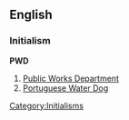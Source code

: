 ==English==
===Initialism===
'''PWD'''

# [[Public Works Department]]
# [[Portuguese Water Dog]]

[[Category:Initialisms]]